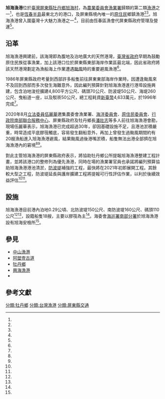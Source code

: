 {{Infobox Port
| name = 旭海漁港<br><small>Syuhai Fishing Port
| image = Xuhai Fishing Port on a sunny day.jpg
| imagesize = 300px
| caption = 旭海漁港
| country = {{ROC-TW}}
| location = [[臺灣|臺灣]][[屏東縣|屏東縣]][[牡丹鄉|牡丹鄉]]
| coordinates = {{coord|22|11|51.7|N|120|53|32.1|E|display=title,inline|religion:TW}}
| opened = 1986年
| operated = [[恆春區漁會|恆春區漁會]]
| owner = [[屏東縣政府|屏東縣政府]]
| type = [[台灣漁港列表#法令依據|第二類漁港]]
| sizewater =內泊地水域面積 0.29公頃
| sizeland = 
| size =
| berths =
| wharfs = 碼頭120公尺
| piers =
| employees =
| leadershiptitle =
| leader =
| blankdetailstitle1 =
| blankdetails1 =
| blankdetailstitle2 =
| blankdetails2 =
| blankdetailstitle3 =
| blankdetails3 =
| arrivals =18
| cargotonnage =
| containervolume =
| cargovalue =
| passengertraffic =
| revenue =
| profit =
| blankstatstitle1 =
| blankstats1 =
| blankstatstitle2 =
| blankstats2 =
| blankstatstitle3 =
| blankstats3 =
| website =  [https://www-ws.pthg.gov.tw/Upload/2015pthg/113/relfile/12238/423342/7c33dc62-6dc9-4d44-a4c1-41994ed7649f.pdf 屏東縣政府 - 旭海漁港]
}}
'''旭海漁港'''位於[[臺灣|臺灣]][[屏東縣|屏東縣]][[牡丹鄉|牡丹鄉]][[旭海村|旭海村]]，為[[農業委員會|農業委員會]][[漁業署|漁業署]]歸類的第二類[[漁港|漁港]]之一<ref name="漁業署"/>，也是[[恆春半島|恆春半島]]最東北方的港口，及屏東縣境內唯一的[[臺灣原住民|原住民]]鄉鎮漁港<ref name="南辦中心"/><ref name="原民台"/>。旭海漁港曾入圍臺灣十大魅力漁港之一<ref name="環境資訊中心"/>，目前由恆春區漁會代屏東縣政府管理及營運<ref name="屏東縣政府2"/>。

== 沿革 ==
旭海漁港興建前，該海灣即為腹地及泊地廣大的天然港灣，[[臺灣省政府|臺灣省政府]]早期為鼓勵原住民族從事漁業，加上該港口位於屏東縣東部海岸作業區最北端，因此省政府將該天然港灣劃定為漁船海上作業遭遇[[颱風|颱風]]時的重要避風漁港<ref name="漁業聯合網"/>。

1986年屏東縣政府考量到西部許多船隻前往屏東東部海岸作業時，因遭逢颱風來不及回到西部而多次發生海難意外，因此編列預算針對旭海漁港進行港埠設施興建，包含泊地浚挖擴建4,800平方公尺、碼頭70公尺、防波堤50公尺、海堤260公尺、曳船道一座，以及駁崁50公尺，總工程耗資[[新臺幣|新臺幣]]4,633萬元，於1996年完成<ref name="漁業聯合網"/>。

2020年8月[[立法委員|立法委員]][[伍麗華|伍麗華]]邀集農委會漁業署、[[海洋委員會|海洋委員會]]、[[行政院原住民委員會|原住民委員會]]、[[行政院南部聯合服務中心|行政院南部聯合服務中心]]、屏東縣政府及牡丹鄉長[[潘壯志|潘壯志]]等多人前往旭海漁港會勘，現場伍麗華表示，旭海漁港已完成超過30年，卻因基礎設施不足，且港池淤積嚴重，時常造成平底膠筏觸底，容易發生翻船意外，再加上曾發生過颱風期間約有20艘漁船進入旭海漁港避風，結果颱風過後港嘴淤積，船隻無法出港全部擠在旭海漁港內的窘境<ref name="中央社"/><ref name="南辦中心"/>。

對此主管旭海漁港的屏東縣政府表示，將協助牡丹鄉公所提報旭海漁港整建工程計畫，並將該港口的整修列為優先漁港，同時在場的漁業署官員也承諾將編列預算協助旭海漁港港池清淤，[[防波堤|防波堤]]補強的工程，最快將在2021年初即展開工程。其餘較大型之工程，防波堤延長與護岸擴建工程將提報可行性評估作業，以利於後續效益評估<ref name="中央社"/><ref name="南辦中心"/>。

== 設施 ==
旭海漁港目前港內泊地0.29公頃、北防波堤150公尺、南防波堤160公尺、碼頭110公尺<ref name="屏東縣政府"/><ref name="中央社"/>，設籍船隻18艘，主要以膠筏為主<ref name="漁業聯合網"/>。海委會[[海巡署南部分署|海巡署南部分署]]於旭海漁港設有旭海安檢所<ref name="海巡署"/>。

== 參見 ==
* [[中山漁港|中山漁港]]
* [[阿塱壹古道|阿塱壹古道]]
* [[牡丹鄉|牡丹鄉]]
* [[興海漁港|興海漁港]]
* {{link-szy|馬查蘭部落|Macaran}}

== 參考文獻 ==
{{reflist|2|refs=

<ref name="屏東縣政府">{{Cite web|language=zh-TW|url=https://www-ws.pthg.gov.tw/Upload/2015pthg/113/relfile/12238/423342/7c33dc62-6dc9-4d44-a4c1-41994ed7649f.pdf|title=旭海漁港平面圖|author=|publisher=屏東縣政府|date=|accessdate=2020-09-02}}</ref>

<ref name="屏東縣政府2">{{Cite web|language=zh-TW|url=https://www.pthg.gov.tw/pt-mfam/News_Content.aspx?n=5372310519D558A8&sms=6375241470513455&s=A0105058C9AF1FED|title=屏東縣所轄漁港平面圖暨漁港計畫|author=|publisher=屏東縣政府|date=2019-03-13|accessdate=2020-09-02|archive-date=2021-04-10|archive-url=https://web.archive.org/web/20210410194800/https://www.pthg.gov.tw/pt-mfam/News_Content.aspx?n=5372310519D558A8&sms=6375241470513455&s=A0105058C9AF1FED|dead-url=no}}</ref>

<ref name="漁業聯合網">{{Cite web|language=zh-TW|url=http://www.twefish.com.tw/92-%E6%BC%81%E6%A5%AD%E6%99%BA%E5%BA%AB/%E6%BC%81%E6%B8%AF%E4%BB%8B%E7%B4%B9/1043|title=旭海漁港|author=|publisher=台灣漁業聯合網|date=|accessdate=2020-09-02}}</ref>

<ref name="漁業署">{{Cite web|language=zh-TW|url=https://www.fa.gov.tw/cht/includes/GetFile.ashx?mID=290&id=31&chk=10cb747c-2e6d-4026-8830-4cd135560598|title=臺灣地區各直轄市、縣（市）漁港類別及名稱一覽表(103年)|author=|publisher=行政院農業委員會漁業署|date=|accessdate=2020-09-02}}</ref>

<ref name="中央社">{{Cite web|language=zh-TW|url=https://www.cna.com.tw/news/aloc/202008100297.aspx|title=屏東旭海漁港老舊淤積 伍麗華邀相關單位解決|author=郭芷瑄|publisher=中央社|date=2020-08-10|accessdate=2020-09-02|archive-date=2020-09-27|archive-url=https://web.archive.org/web/20200927190647/https://www.cna.com.tw/news/aloc/202008100297.aspx|dead-url=no}}</ref>

<ref name="環境資訊中心">{{Cite web|language=zh-TW|url=https://e-info.org.tw/node/218626|title=海上日出與月下撒網 遺世獨立的旭海漁港|author=陳玉珠、陳武鎮|publisher=環境資訊中心|date=2019-09-08|accessdate=2020-09-02}}</ref>

<ref name="南辦中心">{{Cite web|language=zh-TW|url=https://eysc.ey.gov.tw/Page/DAB11F5DBDC11168/efeb0ced-aad2-4928-b21c-45180bd41c4c|title=牡丹鄉旭海漁港淤積老舊 現勘後相關機關同意明年優先整建|author=|publisher=行政院南部聯合服務中心|date=2020-08-17|accessdate=2020-09-02|archive-date=2020-09-26|archive-url=https://web.archive.org/web/20200926152514/https://eysc.ey.gov.tw/Page/DAB11F5DBDC11168/efeb0ced-aad2-4928-b21c-45180bd41c4c|dead-url=no}}</ref>

<ref name="原民台">{{Cite web|language=zh-TW|url=http://titv.ipcf.org.tw/news-58796|title=屏唯一漁獵部落旭海村 盼整修積淤漁港|author=gese paljaljuman|publisher=財團法人原住民族文化事業基金會|date=2020-08-13|accessdate=2020-09-02}}</ref>

<ref name="海巡署">{{Cite web|language=zh-TW|url=https://www.cga.gov.tw/GipOpen/wSite/lp?ctNode=1649&mp=9991&nowPage=7&pagesize=15|title=各單位聯絡方式|author=|publisher=海洋委員會海巡署 南部分署|date=|accessdate=2020-09-02}}</ref>

}}

{{台灣漁港}}

[[分類:牡丹鄉|分類:牡丹鄉]]
[[分類:台灣漁港|分類:台灣漁港]]
[[分類:屏東縣交通|分類:屏東縣交通]]